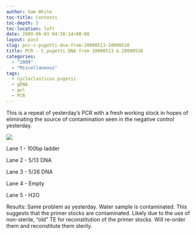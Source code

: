 ```yaml
---
author: Sam White
toc-title: Contents
toc-depth: 5
toc-location: left
date: 2009-06-03 04:58:14+00:00
layout: post
slug: pcr-c-pugetti-dna-from-20090513-20090526
title: PCR - C.pugetti DNA from 20090513 & 20090526
categories:
  - "2009"
  - "Miscellaneous"
tags:
  - Cycloclasticus pugetii
  - gDNA
  - gel
  - PCR
---
```


This is a repeat of yesterday's PCR with a fresh working stock in hopes of eliminating the source of contamination seen in the negative control yesterday.

![](https://eagle.fish.washington.edu/Arabidopsis/20090603.JPG)

Lane 1 - 100bp ladder

Lane 2 - 5/13 DNA

Lane 3 - 5/26 DNA

Lane 4 - Empty

Lane 5 - H2O

Results: Same problem as yesterday. Water sample is contaminated. This suggests that the primer stocks are contaminated. Likely due to the use of non-sterile, "old" TE for reconstitution of the primer stocks. Will re-order them and reconstitute them sterily.
